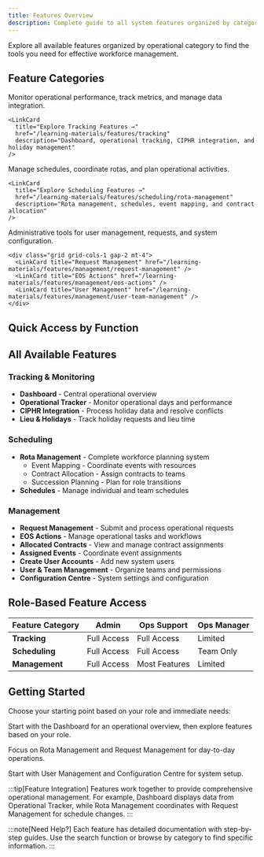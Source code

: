 ```yaml
---
title: Features Overview
description: Complete guide to all system features organized by category
---
```



Explore all available features organized by operational category to find the tools you need for effective workforce management.

## Feature Categories

<CardGrid>
  <Card title="Tracking & Monitoring" icon="tabler:chart-line">
    Monitor operational performance, track metrics, and manage data integration.

    <LinkCard
      title="Explore Tracking Features →"
      href="/learning-materials/features/tracking"
      description="Dashboard, operational tracking, CIPHR integration, and holiday management"
    />
  </Card>

  <Card title="Scheduling" icon="tabler:calendar">
    Manage schedules, coordinate rotas, and plan operational activities.

    <LinkCard
      title="Explore Scheduling Features →"
      href="/learning-materials/features/scheduling/rota-management"
      description="Rota management, schedules, event mapping, and contract allocation"
    />
  </Card>

  <Card title="Management" icon="tabler:settings">
    Administrative tools for user management, requests, and system configuration.

    <div class="grid grid-cols-1 gap-2 mt-4">
      <LinkCard title="Request Management" href="/learning-materials/features/management/request-management" />
      <LinkCard title="EOS Actions" href="/learning-materials/features/management/eos-actions" />
      <LinkCard title="User Management" href="/learning-materials/features/management/user-team-management" />
    </div>
  </Card>
</CardGrid>

## Quick Access by Function

<CardGrid>
  <LinkCard
    title="Dashboard"
    href="/learning-materials/features/tracking/dashboard"
    description="Central operational overview with key metrics and summaries"
    icon="dashboard"
  />
  <LinkCard
    title="Rota Management"
    href="/learning-materials/features/scheduling/rota-management"
    description="Complete rota planning and workforce coordination"
    icon="calendar"
  />
  <LinkCard
    title="Request Management"
    href="/learning-materials/features/management/request-management"
    description="Submit and manage operational requests"
    icon="mail"
  />
  <LinkCard
    title="User Management"
    href="/learning-materials/features/management/user-team-management"
    description="Manage users, teams, and access permissions"
    icon="users"
  />
</CardGrid>

## All Available Features

### Tracking & Monitoring
- **Dashboard** - Central operational overview
- **Operational Tracker** - Monitor operational days and performance
- **CIPHR Integration** - Process holiday data and resolve conflicts
- **Lieu & Holidays** - Track holiday requests and lieu time

### Scheduling
- **Rota Management** - Complete workforce planning system
  - Event Mapping - Coordinate events with resources
  - Contract Allocation - Assign contracts to teams
  - Succession Planning - Plan for role transitions
- **Schedules** - Manage individual and team schedules

### Management
- **Request Management** - Submit and process operational requests
- **EOS Actions** - Manage operational tasks and workflows
- **Allocated Contracts** - View and manage contract assignments
- **Assigned Events** - Coordinate event assignments
- **Create User Accounts** - Add new system users
- **User & Team Management** - Organize teams and permissions
- **Configuration Centre** - System settings and configuration

## Role-Based Feature Access

| Feature Category | Admin | Ops Support | Ops Manager |
|------------------|-------|-------------|-------------|
| **Tracking** | Full Access | Full Access | Limited |
| **Scheduling** | Full Access | Full Access | Team Only |
| **Management** | Full Access | Most Features | Limited |

## Getting Started

Choose your starting point based on your role and immediate needs:

<CardGrid>
  <Card>
    <div class="flex items-center gap-2 mb-3">
      <Badge text="New User" variant="success" />
    </div>
    <p class="mb-3">Start with the Dashboard for an operational overview, then explore features based on your role.</p>
    <LinkCard title="View Dashboard" href="features/tracking/dashboard" />
  </Card>

  <Card>
    <div class="flex items-center gap-2 mb-3">
      <Badge text="Manager" variant="caution" />
    </div>
    <p class="mb-3">Focus on Rota Management and Request Management for day-to-day operations.</p>
    <LinkCard title="Rota Management" href="/learning-materials/features/scheduling/rota-management" />
  </Card>

  <Card>
    <div class="flex items-center gap-2 mb-3">
      <Badge text="Admin" variant="danger" />
    </div>
    <p class="mb-3">Start with User Management and Configuration Centre for system setup.</p>
    <LinkCard title="User Management" href="/learning-materials/features/management/user-team-management" />
  </Card>
</CardGrid>

:::tip[Feature Integration]
Features work together to provide comprehensive operational management. For example, Dashboard displays data from Operational Tracker, while Rota Management coordinates with Request Management for schedule changes.
:::

:::note[Need Help?]
Each feature has detailed documentation with step-by-step guides. Use the search function or browse by category to find specific information.
:::
